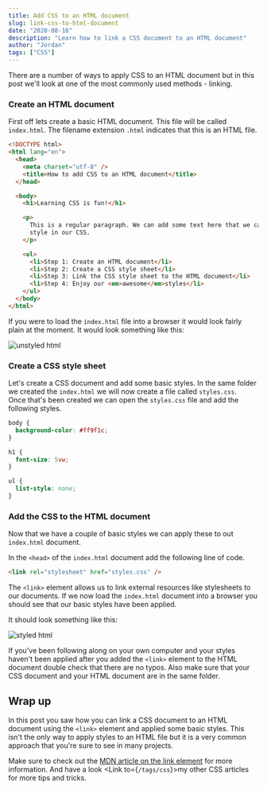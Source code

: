 ```yaml
---
title: Add CSS to an HTML document
slug: link-css-to-html-document
date: "2020-08-16"
description: "Learn how to link a CSS document to an HTML document"
author: "Jordan"
tags: ["CSS"]
---
```



There are a number of ways to apply CSS to an HTML document but in this post we'll look at one
of the most commonly used methods - linking.

### Create an HTML document

First off lets create a basic HTML document. This file will be called `index.html`. The filename extension `.html`
indicates that this is an HTML file.

```html
<!DOCTYPE html>
<html lang="en">
  <head>
    <meta charset="utf-8" />
    <title>How to add CSS to an HTML document</title>
  </head>

  <body>
    <h1>Learning CSS is fun!</h1>

    <p>
      This is a regular paragraph. We can add some text here that we can later
      style in our CSS.
    </p>

    <ul>
      <li>Step 1: Create an HTML document</li>
      <li>Step 2: Create a CSS style sheet</li>
      <li>Step 3: Link the CSS style sheet to the HTML document</li>
      <li>Step 4: Enjoy our <em>awesome</em>styles</li>
    </ul>
  </body>
</html>
```

If you were to load the `index.html` file into a browser
it would look fairly plain at the moment. It would look something like this:

![unstyled html](plain-html.jpg)

### Create a CSS style sheet

Let's create a CSS document and add some basic styles. In the same folder we created the `index.html`
we will now create a file called `styles.css`.  
Once that's been created we can open the `styles.css` file and add the following styles.

```css
body {
  background-color: #ff9f1c;
}

h1 {
  font-size: 5vw;
}

ul {
  list-style: none;
}
```

### Add the CSS to the HTML document

Now that we have a couple of basic styles we can apply these to out `index.html` document.

In the `<head>` of the `index.html` document add the following line of code.

```html
<link rel="stylesheet" href="styles.css" />
```

The `<link>` element allows us to link external resources like stylesheets to our documents.
If we now load the `index.html` document into a browser you should see that our basic styles have been
applied.

It should look something like this:

![styled html](styled-html.jpg)

If you've been following along on your own computer and your styles haven't been applied after you added
the `<link>` element to the HTML document double check that there are no typos. Also make sure that your CSS
document and your HTML document are in the same folder.

## Wrap up

In this post you saw how you can link a CSS document to an HTML document using the `<link>` element and applied
some basic styles. This isn't the only way to apply styles to an HTML file but it is a very common approach that
you're sure to see in many projects.

Make sure to check out the [MDN article on the link element](https://developer.mozilla.org/en-US/docs/Web/HTML/Element/link)
for more information. And have a look <Link to={`/tags/css`}>my other CSS articles</Link> for more tips and tricks.
